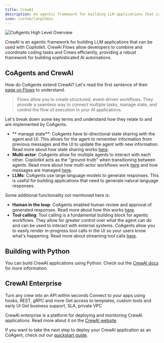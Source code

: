 ```yaml
---
title: CrewAI
description: An agentic framework for building LLM applications that can be used with Copilotkit.
icon: custom/langchain
---
```


<Frame>
    <img src="/images/coagents/coagents-highlevel-overview.png" alt="CoAgents High Level Overview" className="mb-10"/>
</Frame>

CrewAI is an agentic framework for building LLM applications that can be used with Copilotkit. CrewAi Flows allow developers 
to combine and coordinate coding tasks and Crews efficiently, providing a robust framework for building sophisticated AI automations.

## CoAgents and CrewAI

How do CoAgents extend CrewAI? Let's read the first sentence of their [page on Flows](https://docs.crewai.com/concepts/flows) to understand.

> Flows allow you to create structured, event-driven workflows. They provide a seamless way to connect multiple tasks, manage state, and control the flow of execution in your AI applications.

Let's break down some key terms and understand how they relate to and are implemented by CoAgents.

- ** manage state**: CoAgents have bi-directional state sharing with the agent and UI. This allows for the agent to remember
  information from previous messages and the UI to update the agent with new information. Read more about how state sharing works
  [here](/crewai-flows/shared-state).
- **Multi-actor**: CoAgents allow for multiple agents to interact with each other. Copilotkit acts as the "ground-truth"
  when transitioning between agents. Read more about how multi-actor workflows work [here](/crewai-flows/multi-agent-flows)
  and how messages are managed [here](/crewai-flows/concepts/message-management).
- **LLMs**: CoAgents use large language models to generate responses. This is useful for building applications that need to
  generate natural language responses.

Some additional functionality not mentioned here is:
- **Human in the loop**: CoAgents enabled human review and approval of generated responses. Read more about how this works
  [here](/crewai-flows/human-in-the-loop).
- **Tool calling**: Tool calling is a fundamental building block for agentic workflows. They allow for greater control over what
  the agent can do and can be used to interact with external systems. CoAgents allow you to easily render in-progress
  tool calls in the UI so your users know what's happening. Read more about streaming tool calls [here](/crewai-flows/shared-state/predictive-state-updates).

## Building with Python

You can build CrewAI applications using Python. Check out the [CrewAI docs](https://docs.crewai.com/introduction) for more information.

## CrewAI Enterprise

Turn any crew into an API within seconds
Connect to your apps using hooks, REST, gRPC and more
Get access to templates, custom tools and early UI
Get business support, SLA, private VPC

CrewAI enterprise is a platform for deploying and monitoring CrewAI applications. Read more about it on the
[CrewAI website](https://www.crewai.com/enterprise).

If you want to take the next step to deploy your CrewAI application as an CoAgent, check out our [quickstart guide](/crewai-flows/quickstart/crewai).

